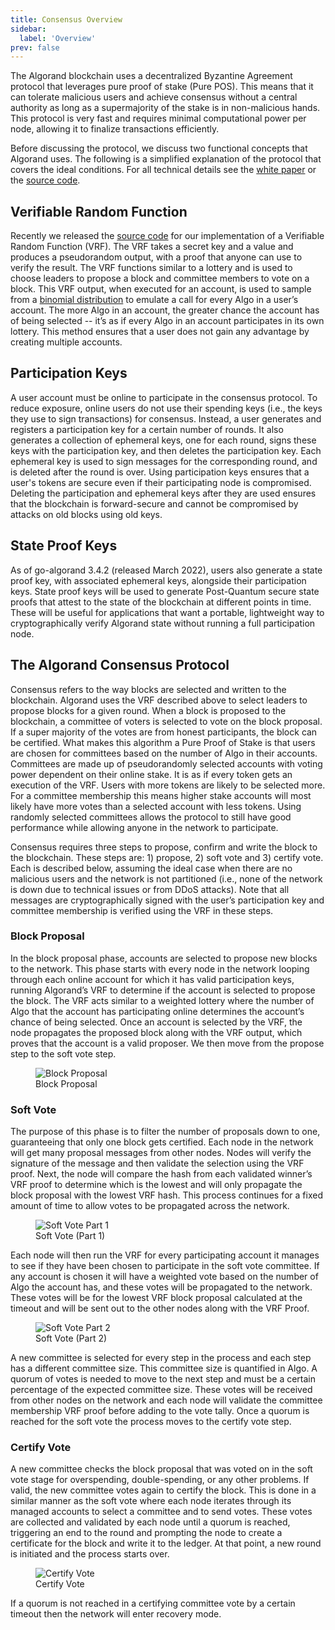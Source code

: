 ```yaml
---
title: Consensus Overview
sidebar:
  label: 'Overview'
prev: false
---
```



The Algorand blockchain uses a decentralized Byzantine Agreement protocol that leverages pure proof
of stake (Pure POS). This means that it can tolerate malicious users and achieve consensus without a
central authority as long as a supermajority of the stake is in non-malicious hands. This protocol
is very fast and requires minimal computational power per node, allowing it to finalize transactions
efficiently.

Before discussing the protocol, we discuss two functional concepts that Algorand uses. The following
is a simplified explanation of the protocol that covers the ideal conditions. For all technical
details see the
[white paper](https://26119259.fs1.hubspotusercontent-eu1.net/hubfs/26119259/Website-2024/PDFs/Algorand%20-%20Whitepaper.pdf)
or the [source code](https://github.com/algorand/go-algorand).

## Verifiable Random Function

Recently we released the [source code](https://github.com/algorand/libsodium/tree/master/src) for
our implementation of a Verifiable Random Function (VRF). The VRF takes a secret key and a value
and produces a pseudorandom output, with a proof that anyone can use to verify the result. The VRF
functions similar to a lottery and is used to choose leaders to propose a block and committee
members to vote on a block. This VRF output, when executed for an account, is used to sample from a
[binomial distribution](https://en.wikipedia.org/wiki/Binomial_distribution) to emulate a call for
every Algo in a user’s account. The more Algo in an account, the greater chance the account has of
being selected -- it’s as if every Algo in an account participates in its own lottery. This method
ensures that a user does not gain any advantage by creating multiple accounts.

## Participation Keys

A user account must be online to participate in the consensus protocol. To reduce exposure, online
users do not use their spending keys (i.e., the keys they use to sign transactions) for consensus.
Instead, a user generates and registers a participation key for a certain number of rounds. It also
generates a collection of ephemeral keys, one for each round, signs these keys with the
participation key, and then deletes the participation key. Each ephemeral key is used to sign
messages for the corresponding round, and is deleted after the round is over. Using participation
keys ensures that a user's tokens are secure even if their participating node is compromised.
Deleting the participation and ephemeral keys after they are used ensures that the blockchain is
forward-secure and cannot be compromised by attacks on old blocks using old keys.

## State Proof Keys

As of go-algorand 3.4.2 (released March 2022), users also generate a state proof key, with
associated ephemeral keys, alongside their participation keys. State proof keys will be used to
generate Post-Quantum secure state proofs that attest to the state of the blockchain at different
points in time. These will be useful for applications that want a portable, lightweight way to
cryptographically verify Algorand state without running a full participation node.

## The Algorand Consensus Protocol

Consensus refers to the way blocks are selected and written to the blockchain. Algorand uses the VRF
described above to select leaders to propose blocks for a given round. When a block is proposed to
the blockchain, a committee of voters is selected to vote on the block proposal. If a super majority
of the votes are from honest participants, the block can be certified. What makes this algorithm a
Pure Proof of Stake is that users are chosen for committees based on the number of Algo in their
accounts. Committees are made up of pseudorandomly selected accounts with voting power dependent on
their online stake. It is as if every token gets an execution of the VRF. Users with more tokens are
likely to be selected more. For a committee membership this means higher stake accounts will most
likely have more votes than a selected account with less tokens. Using randomly selected committees
allows the protocol to still have good performance while allowing anyone in the network to
participate.

Consensus requires three steps to propose, confirm and write the block to the blockchain. These
steps are: 1) propose, 2) soft vote and 3) certify vote. Each is described below, assuming the ideal
case when there are no malicious users and the network is not partitioned (i.e., none of the network
is down due to technical issues or from DDoS attacks). Note that all messages are cryptographically
signed with the user’s participation key and committee membership is verified using the VRF in these
steps.

### Block Proposal

In the block proposal phase, accounts are selected to propose new blocks to the network. This phase
starts with every node in the network looping through each online account for which it has valid
participation keys, running Algorand’s VRF to determine if the account is selected to propose the
block. The VRF acts similar to a weighted lottery where the number of Algo that the account has
participating online determines the account’s chance of being selected. Once an account is selected
by the VRF, the node propagates the proposed block along with the VRF output, which proves that the
account is a valid proposer. We then move from the propose step to the soft vote step.

<figure>
  <Image src={consensus1} alt='Block Proposal' />
  <figcaption>Block Proposal</figcaption>
</figure>

### Soft Vote

The purpose of this phase is to filter the number of proposals down to one, guaranteeing that only
one block gets certified. Each node in the network will get many proposal messages from other nodes.
Nodes will verify the signature of the message and then validate the selection using the VRF proof.
Next, the node will compare the hash from each validated winner’s VRF proof to determine which is
the lowest and will only propagate the block proposal with the lowest VRF hash. This process
continues for a fixed amount of time to allow votes to be propagated across the network.

<figure>
  <Image src={consensus2} alt='Soft Vote Part 1' />
  <figcaption>Soft Vote (Part 1)</figcaption>
</figure>

Each node will then run the VRF for every participating account it manages to see if they have been
chosen to participate in the soft vote committee. If any account is chosen it will have a weighted
vote based on the number of Algo the account has, and these votes will be propagated to the
network. These votes will be for the lowest VRF block proposal calculated at the timeout and will be
sent out to the other nodes along with the VRF Proof.

<figure>
  <Image src={consensus3} alt='Soft Vote Part 2' />
  <figcaption>Soft Vote (Part 2)</figcaption>
</figure>

A new committee is selected for every step in the process and each step has a different committee
size. This committee size is quantified in Algo. A quorum of votes is needed to move to the next
step and must be a certain percentage of the expected committee size. These votes will be received
from other nodes on the network and each node will validate the committee membership VRF proof
before adding to the vote tally. Once a quorum is reached for the soft vote the process moves to the
certify vote step.

### Certify Vote

A new committee checks the block proposal that was voted on in the soft vote stage for overspending,
double-spending, or any other problems. If valid, the new committee votes again to certify the
block. This is done in a similar manner as the soft vote where each node iterates through its
managed accounts to select a committee and to send votes. These votes are collected and validated by
each node until a quorum is reached, triggering an end to the round and prompting the node to create
a certificate for the block and write it to the ledger. At that point, a new round is initiated and
the process starts over.

<figure>
  <Image src={consensus4} alt='Certify Vote' />
  <figcaption>Certify Vote</figcaption>
</figure>

If a quorum is not reached in a certifying committee vote by a certain timeout then the network will
enter recovery mode.
